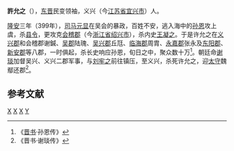 '''許允之'''（{{bd|？||399年|catIdx=X}}），[[东晋|东晋]]民变领袖，义兴（今[[江苏省|江苏省]][[宜兴市|宜兴市]]）人。

[[隆安|隆安]]三年（399年），[[司马元显|司马元显]]在吴会的暴政，百姓不安，逃入海中的[[孙恩|孙恩]]攻上虞，杀[[县令|县令]]，更攻克[[会稽郡|会稽郡]]（今[[浙江省|浙江省]][[绍兴市|绍兴市]]），杀内史[[王凝之|王凝之]]。于是许允之在[[义兴郡|义兴郡]]和会稽郡谢鍼、[[吴郡|吴郡]]陆瑰、[[吴兴郡|吴兴郡]]丘尫、[[临海郡|临海郡]]周胄、[[永嘉郡|永嘉郡]]张永及[[东阳郡|东阳郡]]、[[新安郡|新安郡]]等八郡，一时俱起，杀长史响应孙恩，旬日之中，聚众数十万<ref>《[[晋书|晋书]]·孙恩传》</ref>。朝廷命[[谢琰|谢琰]]加督吴兴、义兴二郡军事，与[[刘牢之|刘牢之]]前往镇压，至义兴，杀死许允之，迎[[太守|太守]]魏鄢还郡<ref>《晋书·谢琰传》</ref>。

==参考文献==
{{reflist}}

[[Category:东晋战争身亡者|X]]
[[Category:晉朝民變領袖|X]]
[[Category:宜兴人|X]]
[[Category:许姓|Y]]